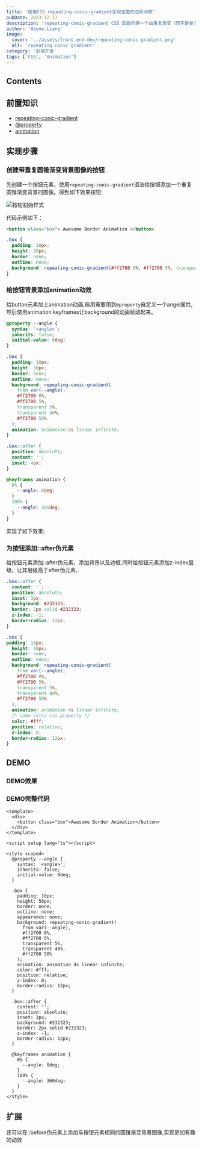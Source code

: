 ```yaml
---
title: '使用CSS repeating-conic-gradient实现炫酷的边框动效'
pubDate: 2023-12-17
description: 'repeating-conic-gradient CSS 函数创建一个由重复渐变（而不是单个渐变）组成的图像，其颜色过渡围绕中心点旋转（而不是从中心辐射）'
author: 'Wayne.Liang'
image:
  cover: '../assets/front-end-dev/repeating-conic-gradient.png'
  alt: 'repeating conic gradient'
category: '前端开发'
tags: ['CSS', 'Animation']
---
```



## Contents

## 前置知识

- [repeating-conic-gradient](https://developer.mozilla.org/en-US/docs/Web/CSS/gradient/repeating-conic-gradient)
- [@property](https://developer.mozilla.org/zh-CN/docs/Web/CSS/@property)
- [animation](https://developer.mozilla.org/zh-CN/docs/Web/CSS/animation)

## 实现步骤

### 创建带重复圆锥渐变背景图像的按钮

先创建一个按钮元素，使用`repeating-conic-gradient`语法给按钮添加一个重复圆锥渐变背景的图像。得到如下效果按钮:

![按钮初始样式](../assets/front-end-dev/css/conic-gradient.png)

代码示例如下：

```html
<button class="box"> Awesome Border Animation </button>
```

```css
.box {
  padding: 10px;
  height: 50px;
  border: none;
  outline: none;
  background: repeating-conic-gradient(#ff2700 0%, #ff2700 5%, transparent 5%, transparent 40%, #ff2700 50%);
}
```

### 给按钮背景添加animation动效

给button元素加上animation动画,启用需要用到`@property`自定义一个angel属性,然后使用animation keyframes让background的动画帧动起来。

```css
@property --angle {
  syntax: '<angle>';
  inherits: false;
  initial-value: 0deg;
}
```

```css
.box {
  padding: 10px;
  height: 50px;
  border: none;
  outline: none;
  background: repeating-conic-gradient(
    from var(--angle),
    #ff2700 0%,
    #ff2700 5%,
    transparent 5%,
    transparent 40%,
    #ff2700 50%
  );
  animation: animation 4s linear infinite;
}

.box::after {
  position: absolute;
  content: '';
  inset: 4px;
}
```


```css
@keyframes animation {
  0% {
    --angle: 0deg;
  }
  100% {
    --angle: 360deg;
  }
}
```


实现了如下效果:

<RepeatingConicGradientStepTwo />

### 为按钮添加::after伪元素

给按钮元素添加::after伪元素，添加背景以及边框,同时给按钮元素添加z-index层级，让其层级高于after伪元素。

```css
.box::after {
  content: '';
  position: absolute;
  inset: 3px;
  background: #232323;
  border: 2px solid #232323;
  z-index: -1;
  border-radius: 12px;
}
```

```css
.box {
padding: 10px;
  height: 50px;
  border: none;
  outline: none;
  background: repeating-conic-gradient(
    from var(--angle),
    #ff2700 0%,
    #ff2700 5%,
    transparent 5%,
    transparent 40%,
    #ff2700 50%
  );
  animation: animation 4s linear infinite;
  /* some extra css property */
  color: #fff;
  position: relative;
  z-index: 0;
  border-radius: 12px;
}
```

## DEMO

### DEMO效果

<RepeatingConicGradient />

### DEMO完整代码

```vue
<template>
  <div>
    <button class="box">Awesome Border Animation</button>
  </div>
</template>

<script setup lang="ts"></script>

<style scoped>
  @property --angle {
    syntax: '<angle>';
    inherits: false;
    initial-value: 0deg;
  }

  .box {
    padding: 10px;
    height: 50px;
    border: none;
    outline: none;
    appearance: none;
    background: repeating-conic-gradient(
      from var(--angle),
      #ff2700 0%,
      #ff2700 5%,
      transparent 5%,
      transparent 40%,
      #ff2700 50%
    );
    animation: animation 4s linear infinite;
    color: #fff;
    position: relative;
    z-index: 0;
    border-radius: 12px;
  }

  .box::after {
    content: '';
    position: absolute;
    inset: 3px;
    background: #232323;
    border: 2px solid #232323;
    z-index: -1;
    border-radius: 12px;
  }

  @keyframes animation {
    0% {
      --angle: 0deg;
    }
    100% {
      --angle: 360deg;
    }
  }
</style>
```

## 扩展

还可以在::before伪元素上添加与按钮元素相同的圆锥渐变背景图像,实现更加有趣的动效

<RepeatingConicGradientDual />